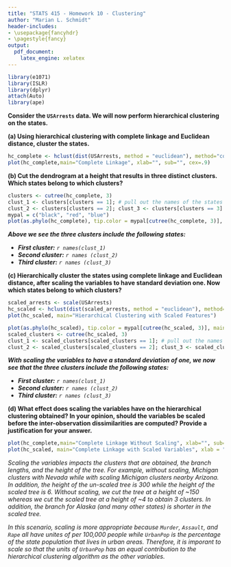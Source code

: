 ```yaml
---
title: "STATS 415 - Homework 10 - Clustering"
author: "Marian L. Schmidt"
header-includes:
- \usepackage{fancyhdr}
- \pagestyle{fancy}
output: 
  pdf_document: 
    latex_engine: xelatex
---
```


```r
library(e1071)
library(ISLR)
library(dplyr)
attach(Auto)
library(ape)
```

**Consider the `USArrests` data. We will now perform hierarchical clustering on the states.**  

**(a) Using hierarchical clustering with complete linkage and Euclidean distance, cluster the states.**  
```r
hc_complete <- hclust(dist(USArrests, method = "euclidean"), method="complete")
plot(hc_complete,main="Complete Linkage", xlab="", sub="", cex=.9)
```

**(b) Cut the dendrogram at a height that results in three distinct clusters. Which states belong to which clusters?**  
```r
clusters <- cutree(hc_complete, 3)
clust_1 <- clusters[clusters == 1]; # pull out the names of the states
clust_2 <- clusters[clusters == 2]; clust_3 <- clusters[clusters == 3]
mypal = c("black", "red", "blue")
plot(as.phylo(hc_complete), tip.color = mypal[cutree(hc_complete, 3)], main = "Complete Linkage")
```

***Above we see the three clusters include the following states:***   

- ***First cluster:*** *`r names(clust_1)`*  
- ***Second cluster:*** *`r names (clust_2)`*  
- ***Third cluster:*** *`r names (clust_3)`* 

**(c) Hierarchically cluster the states using complete linkage and Euclidean distance, after scaling the variables to have standard deviation one. Now which states belong to which clusters?**  

```r
scaled_arrests <- scale(USArrests)
hc_scaled <- hclust(dist(scaled_arrests, method = "euclidean"), method="complete")
plot(hc_scaled, main="Hierarchical Clustering with Scaled Features")
```

```r
plot(as.phylo(hc_scaled), tip.color = mypal[cutree(hc_scaled, 3)], main = "Complete Linkage")
scaled_clusters <- cutree(hc_scaled, 3)
clust_1 <- scaled_clusters[scaled_clusters == 1]; # pull out the names of the states
clust_2 <- scaled_clusters[scaled_clusters == 2]; clust_3 <- scaled_clusters[scaled_clusters == 3]
```
***With scaling the variables to have a standard deviation of one, we now see that the three clusters include the following states:***  

- ***First cluster:*** *`r names(clust_1)`*  
- ***Second cluster:*** *`r names (clust_2)`*  
- ***Third cluster:*** *`r names (clust_3)`* 


**(d) What effect does scaling the variables have on the hierarchical clustering obtained? In your opinion, should the variables be scaled before the inter-observation dissimilarities are computed? Provide a justification for your answer.**
```r
plot(hc_complete,main="Complete Linkage Without Scaling", xlab="", sub="", cex=.9)
plot(hc_scaled, main="Complete Linkage with Scaled Variables", xlab = "", sub = "", cex = 0.9)
```

*Scaling the variables impacts the clusters that are obtained, the branch lengths, and the height of the tree.  For example, without scaling, Michigan clusters with Nevada while with scaling Michigan clusters nearby Arizona. In addition, the height of the un-scaled tree is 300 while the height of the scaled tree is 6.  Without scaling, we cut the tree at a height of ~150 whereas we cut the scaled tree at a height of ~4 to obtain 3 clusters.  In addition, the branch for Alaska (and many other states) is shorter in the scaled tree.*    

*In this scenario, scaling is more appropriate because `Murder`, `Assault`, and `Rape` all have unites of per 100,000 people while `UrbanPop` is the percentage of the state population that lives in urban areas.  Therefore, it is imporant to scale so that the units of `UrbanPop` has an equal contribution to the hierarchical clustering algorithm as the other variables.*  

